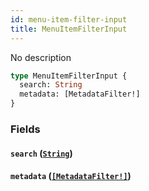 ```yaml
---
id: menu-item-filter-input
title: MenuItemFilterInput
---
```


No description

```graphql
type MenuItemFilterInput {
  search: String
  metadata: [MetadataFilter!]
}
```

### Fields

#### `search` ([`String`](../../../developer/api-reference/scalars/string))

#### `metadata` ([`[MetadataFilter!]`](../../../developer/api-reference/inputs/metadata-filter))
